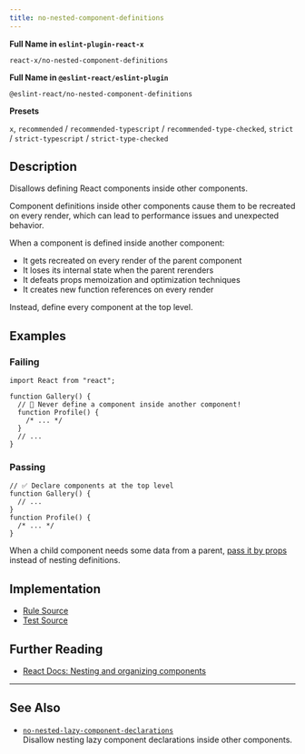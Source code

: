 ```yaml
---
title: no-nested-component-definitions
---
```


**Full Name in `eslint-plugin-react-x`**

```plain copy
react-x/no-nested-component-definitions
```

**Full Name in `@eslint-react/eslint-plugin`**

```plain copy
@eslint-react/no-nested-component-definitions
```

**Presets**

`x`, `recommended` / `recommended-typescript` / `recommended-type-checked`, `strict` / `strict-typescript` / `strict-type-checked`

## Description

Disallows defining React components inside other components.

Component definitions inside other components cause them to be recreated on every render, which can lead to performance issues and unexpected behavior.

When a component is defined inside another component:

- It gets recreated on every render of the parent component
- It loses its internal state when the parent rerenders
- It defeats props memoization and optimization techniques
- It creates new function references on every render

Instead, define every component at the top level.

## Examples

### Failing

```tsx
import React from "react";

function Gallery() {
  // 🔴 Never define a component inside another component!
  function Profile() {
    /* ... */
  }
  // ...
}
```

### Passing

```tsx
// ✅ Declare components at the top level
function Gallery() {
  // ...
}
function Profile() {
  /* ... */
}
```

When a child component needs some data from a parent, [pass it by props](https://react.dev/learn/passing-props-to-a-component) instead of nesting definitions.

## Implementation

- [Rule Source](https://github.com/Rel1cx/eslint-react/tree/main/packages/plugins/eslint-plugin-react-x/src/rules/no-nested-component-definitions.ts)
- [Test Source](https://github.com/Rel1cx/eslint-react/tree/main/packages/plugins/eslint-plugin-react-x/src/rules/no-nested-component-definitions.spec.ts)

## Further Reading

- [React Docs: Nesting and organizing components](https://react.dev/learn/your-first-component#nesting-and-organizing-components)

---

## See Also

- [`no-nested-lazy-component-declarations`](./no-nested-lazy-component-declarations)\
  Disallow nesting lazy component declarations inside other components.
